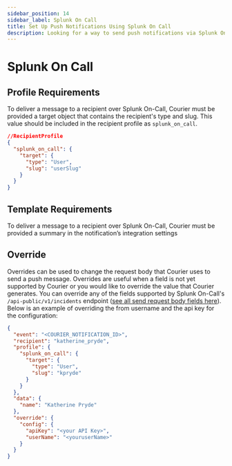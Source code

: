 ```yaml
---
sidebar_position: 14
sidebar_label: Splunk On Call 
title: Set Up Push Notifications Using Splunk On Call
description: Looking for a way to send push notifications via Splunk On Call? This step-by-step tutorial will show you how to integrate Splunk On Call's API the easy way.
---
```


# Splunk On Call

## Profile Requirements

To deliver a message to a recipient over Splunk On-Call, Courier must be provided a target object that contains the recipient's type and slug. This value should be included in the recipient profile as `splunk_on_call`.

```json title=JSON
//RecipientProfile
{
  "splunk_on_call": {
    "target": {
      "type": "User",
      "slug": "userSlug"
    }
  }
}
```

## Template Requirements

To deliver a message to a recipient over Splunk On-Call, Courier must be provided a summary in the notification’s integration settings

## Override

Overrides can be used to change the request body that Courier uses to send a push message. Overrides are useful when a field is not yet supported by Courier or you would like to override the value that Courier generates. You can override any of the fields supported by Splunk On-Call's `/api-public/v1/incidents` endpoint ([see all send request body fields here](https://portal.victorops.com/public/api-docs.html#/Incidents)). Below is an example of overriding the from username and the api key for the configuration:

```json title=JSON
{
  "event": "<COURIER_NOTIFICATION_ID>",
  "recipient": "katherine_pryde",
  "profile": {
    "splunk_on_call": {
      "target": {
        "type": "User",
        "slug": "kpryde"
      }
    }
  },
  "data": {
    "name": "Katherine Pryde"
  },
  "override": {
    "config": {
      "apiKey": "<your API Key>",
      "userName": "<youruserName>"
    }
  }
}
```
